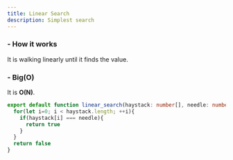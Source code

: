 ```yaml
---
title: Linear Search
description: Simplest search
---
```


<h3 className="text-lg font-semibold">- How it works</h3>

It is walking linearly until it finds the value.

<h3 className="text-lg font-semibold mt-7">- Big(O)</h3>

It is **O(N)**.

```ts
export default function linear_search(haystack: number[], needle: number): boolean {
  for(let i=0; i < haystack.length; ++i){
    if(haystack[i] === needle){
      return true
    }
  }
  return false
}
```